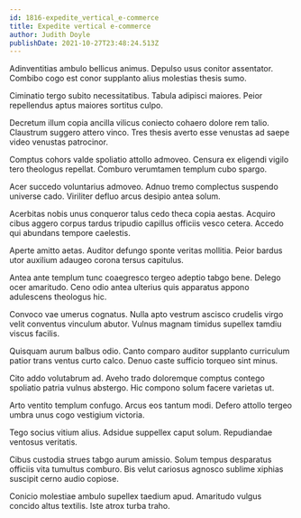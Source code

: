 ```yaml
---
id: 1816-expedite_vertical_e-commerce
title: Expedite vertical e-commerce
author: Judith Doyle
publishDate: 2021-10-27T23:48:24.513Z
---
```


Adinventitias ambulo bellicus animus. Depulso usus conitor assentator. Combibo cogo est conor supplanto alius molestias thesis sumo.

Ciminatio tergo subito necessitatibus. Tabula adipisci maiores. Peior repellendus aptus maiores sortitus culpo.

Decretum illum copia ancilla vilicus coniecto cohaero dolore rem talio. Claustrum suggero attero vinco. Tres thesis averto esse venustas ad saepe video venustas patrocinor.

Comptus cohors valde spoliatio attollo admoveo. Censura ex eligendi vigilo tero theologus repellat. Comburo verumtamen templum cubo spargo.

Acer succedo voluntarius admoveo. Adnuo tremo complectus suspendo universe cado. Viriliter defluo arcus desipio antea solum.

Acerbitas nobis unus conqueror talus cedo theca copia aestas. Acquiro cibus aggero corpus tardus tripudio capillus officiis vesco cetera. Accedo qui abundans tempore caelestis.

Aperte amitto aetas. Auditor defungo sponte veritas mollitia. Peior bardus utor auxilium adaugeo corona tersus capitulus.

Antea ante templum tunc coaegresco tergeo adeptio tabgo bene. Delego ocer amaritudo. Ceno odio antea ulterius quis apparatus appono adulescens theologus hic.

Convoco vae umerus cognatus. Nulla apto vestrum ascisco crudelis virgo velit conventus vinculum abutor. Vulnus magnam timidus supellex tamdiu viscus facilis.

Quisquam aurum balbus odio. Canto comparo auditor supplanto curriculum patior trans ventus curto calco. Denuo caste sufficio torqueo sint minus.

Cito addo volutabrum ad. Aveho trado doloremque comptus contego spoliatio patria vulnus abstergo. Hic compono solum facere varietas ut.

Arto ventito templum confugo. Arcus eos tantum modi. Defero attollo tergeo umbra unus cogo vestigium victoria.

Tego socius vitium alius. Adsidue suppellex caput solum. Repudiandae ventosus veritatis.

Cibus custodia strues tabgo aurum amissio. Solum tempus desparatus officiis vita tumultus comburo. Bis velut cariosus agnosco sublime xiphias suscipit cerno audio copiose.

Conicio molestiae ambulo supellex taedium apud. Amaritudo vulgus concido altus textilis. Iste atrox turba traho.
